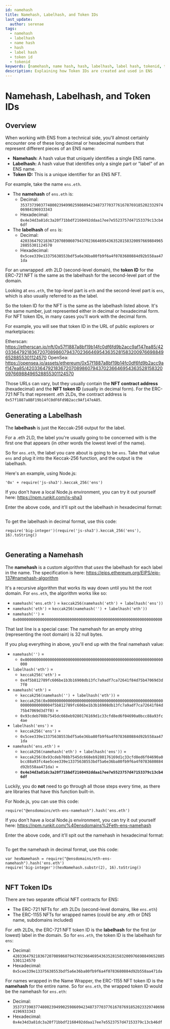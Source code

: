 ```yaml
---
id: namehash
title: Namehash, Labelhash, and Token IDs
last_update:
  author: serenae
tags:
  - namehash
  - labelhash
  - name hash
  - hash
  - label hash
  - token id
  - tokenid
keywords: [namehash, name hash, hash, labelhash, label hash, tokenid, token id]
description: Explaining how Token IDs are created and used in ENS
---
```


# Namehash, Labelhash, and Token IDs

## Overview

When working with ENS from a technical side, you'll almost certainly encounter one of these long decimal or hexadecimal numbers that represent different pieces of an ENS name:

* **Namehash:** A <Link to="https://en.wikipedia.org/wiki/Hash_function">hash</Link> value that uniquely identifies a single ENS name.
* **Labelhash:** A <Link to="https://en.wikipedia.org/wiki/Hash_function">hash</Link> value that identifies only a single part or "label" of an ENS name.
* **Token ID:** This is a unique identifier for an ENS NFT.

For example, take the name `ens.eth`.

* The **namehash** of `ens.eth` is:
  * Decimal: `35373739037748002394990259860942348737703776167876918520233297406984196933343`
  * Hexadecimal: `0x4e34d3a81dc3a20f71bbdf2160492ddaa17ee7e5523757d47153379c13cb46df`
* The **labelhash** of `ens` is:
  * Decimal: `42033647921836720708986079437023664695436352815832009766988496528855301124570`
  * Hexadecimal: `0x5cee339e13375638553bdf5a6e36ba80fb9f6a4f0783680884d92b558aa471da`

For an unwrapped .eth 2LD (second-level domain), the **token ID** for the ERC-721 NFT is the same as the labelhash for the second-level part of the domain.

Looking at `ens.eth`, the top-level part is `eth` and the second-level part is `ens`, which is also usually referred to as the label.

So the token ID for the NFT is the same as the labelhash listed above. It's the same number, just represented either in decimal or hexadecimal form. For NFT token IDs, in many cases you'll work with the decimal form.

For example, you will see that token ID in the URL of public explorers or marketplaces:

Etherscan: <Link to="https://etherscan.io/nft/0x57f1887a8bf19b14fc0df6fd9b2acc9af147ea85/42033647921836720708986079437023664695436352815832009766988496528855301124570">https://etherscan.io/nft/0x57f1887a8bf19b14fc0df6fd9b2acc9af147ea85/42033647921836720708986079437023664695436352815832009766988496528855301124570</Link>
OpenSea: <Link to="https://opensea.io/assets/ethereum/0x57f1887a8bf19b14fc0df6fd9b2acc9af147ea85/42033647921836720708986079437023664695436352815832009766988496528855301124570">https://opensea.io/assets/ethereum/0x57f1887a8bf19b14fc0df6fd9b2acc9af147ea85/42033647921836720708986079437023664695436352815832009766988496528855301124570</Link>

Those URLs can vary, but they usually contain the **NFT contract address** (hexadecimal) and the **NFT token ID** (usually in decimal form). For the ERC-721 NFTs that represent .eth 2LDs, the contract address is <Link to="https://etherscan.io/address/0x57f1887a8bf19b14fc0df6fd9b2acc9af147ea85">`0x57f1887a8BF19b14fC0dF6Fd9B2acc9Af147eA85`</Link>.

## Generating a Labelhash

The **labelhash** is just the <Link to="https://en.wikipedia.org/wiki/SHA-3">Keccak-256</Link> output for the label.

For a .eth 2LD, the label you're usually going to be concerned with is the first one that appears (in other words the lowest level of the name).

So for `ens.eth`, the label you care about is going to be `ens`. Take that value `ens` and plug it into the Keccak-256 function, and the output is the labelhash.

Here's an example, using Node.js:
```
'0x' + require('js-sha3').keccak_256('ens')
```

If you don't have a local Node.js environment, you can try it out yourself here: <Link to="https://npm.runkit.com/js-sha3">https://npm.runkit.com/js-sha3</Link>

Enter the above code, and it'll spit out the labelhash in hexadecimal format:

<BrowserWindow url="npm.runkit.com/js-sha3">
  <Image img="/img/namehash-1.png"/>
</BrowserWindow>

To get the labelhash in decimal format, use this code:
```
require('big-integer')(require('js-sha3').keccak_256('ens'), 16).toString()
```

<BrowserWindow url="npm.runkit.com/js-sha3">
  <Image img="/img/namehash-2.png"/>
</BrowserWindow>

## Generating a Namehash

The **namehash** is a custom algorithm that *uses* the labelhash for each label in the name. The specification is here: <Link to="https://eips.ethereum.org/EIPS/eip-137#namehash-algorithm">https://eips.ethereum.org/EIPS/eip-137#namehash-algorithm</Link>

It's a recursive algorithm that works its way down until you hit the root domain. For `ens.eth`, the algorithm works like so:

* `namehash('ens.eth')` = `keccak256(namehash('eth') + labelhash('ens'))`
* `namehash('eth')` = `keccak256(namehash('') + labelhash('eth'))`
* `namehash('')` = `0x0000000000000000000000000000000000000000000000000000000000000000`

That last line is a special case: The namehash for an empty string (representing the root domain) is 32 null bytes.

If you plug everything in above, you'll end up with the final namehash value:

* `namehash('')` =
  * `0x0000000000000000000000000000000000000000000000000000000000000000`
* `labelhash('eth')` = 
  * `keccak256('eth')` =
  * `0x4f5b812789fc606be1b3b16908db13fc7a9adf7ca72641f84d75b47069d3d7f0`
* `namehash('eth')` = 
  * `keccak256(namehash('') + labelhash('eth'))` =
  * `keccak256(0x00000000000000000000000000000000000000000000000000000000000000004f5b812789fc606be1b3b16908db13fc7a9adf7ca72641f84d75b47069d3d7f0)` =
  * `0x93cdeb708b7545dc668eb9280176169d1c33cfd8ed6f04690a0bcc88a93fc4ae`
* `labelhash('ens')` =
  * `keccak256('ens')` =
  * `0x5cee339e13375638553bdf5a6e36ba80fb9f6a4f0783680884d92b558aa471da`
* `namehash('ens.eth')` =
  * `keccak256(namehash('eth') + labelhash('ens'))` =
  * `keccak256(0x93cdeb708b7545dc668eb9280176169d1c33cfd8ed6f04690a0bcc88a93fc4ae5cee339e13375638553bdf5a6e36ba80fb9f6a4f0783680884d92b558aa471da)` =
  * **`0x4e34d3a81dc3a20f71bbdf2160492ddaa17ee7e5523757d47153379c13cb46df`**

Luckily, you do **not** need to go through all those steps every time, as there are libraries that have this function built-in.

For Node.js, you can use this code:
```
require("@ensdomains/eth-ens-namehash").hash('ens.eth')
```

If you don't have a local Node.js environment, you can try it out yourself here: <Link to="https://npm.runkit.com/%40ensdomains%2Feth-ens-namehash">https://npm.runkit.com/%40ensdomains%2Feth-ens-namehash</Link>

Enter the above code, and it'll spit out the namehash in hexadecimal format:

<BrowserWindow url="npm.runkit.com/%40ensdomains%2Feth-ens-namehash">
  <Image img="/img/namehash-3.png"/>
</BrowserWindow>

To get the namehash in decimal format, use this code:
```
var hexNamehash = require("@ensdomains/eth-ens-namehash").hash('ens.eth')
require('big-integer')(hexNamehash.substr(2), 16).toString()
```

<BrowserWindow url="npm.runkit.com/%40ensdomains%2Feth-ens-namehash">
  <Image img="/img/namehash-4.png"/>
</BrowserWindow>

## NFT Token IDs

There are two separate official NFT contracts for ENS:

* The ERC-721 NFTs for .eth 2LDs (second-level domains, like `ens.eth`)
* The ERC-1155 NFTs for wrapped names (could be any .eth or DNS name, subdomains included)

For .eth 2LDs, the ERC-721 NFT token ID is the **labelhash** for the first (or lowest) label in the domain. So for `ens.eth`, the token ID is the labelhash for `ens`:
* Decimal: `42033647921836720708986079437023664695436352815832009766988496528855301124570`
* Hexadecimal: `0x5cee339e13375638553bdf5a6e36ba80fb9f6a4f0783680884d92b558aa471da`

For names wrapped in the Name Wrapper, the ERC-1155 NFT token ID is the **namehash** for the entire name. So for `ens.eth`, the wrapped token ID would be the namehash for `ens.eth`:
* Decimal: `35373739037748002394990259860942348737703776167876918520233297406984196933343`
* Hexadecimal: `0x4e34d3a81dc3a20f71bbdf2160492ddaa17ee7e5523757d47153379c13cb46df`
